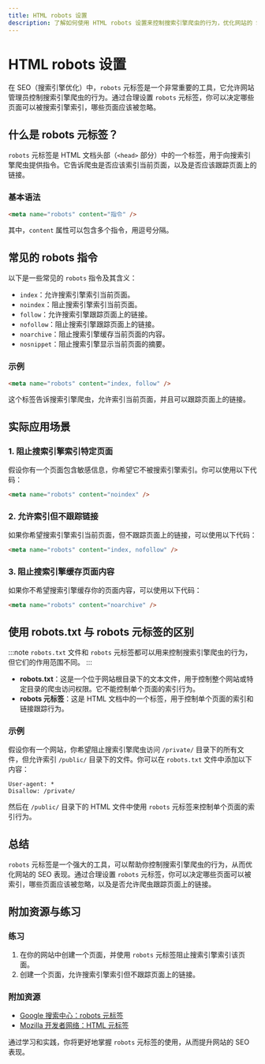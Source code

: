 ```yaml
---
title: HTML robots 设置
description: 了解如何使用 HTML robots 设置来控制搜索引擎爬虫的行为，优化网站的 SEO 表现。
---
```


# HTML robots 设置

在 SEO（搜索引擎优化）中，`robots` 元标签是一个非常重要的工具，它允许网站管理员控制搜索引擎爬虫的行为。通过合理设置 `robots` 元标签，你可以决定哪些页面可以被搜索引擎索引，哪些页面应该被忽略。

## 什么是 robots 元标签？

`robots` 元标签是 HTML 文档头部（`<head>` 部分）中的一个标签，用于向搜索引擎爬虫提供指令。它告诉爬虫是否应该索引当前页面，以及是否应该跟踪页面上的链接。

### 基本语法

```html
<meta name="robots" content="指令" />
```

其中，`content` 属性可以包含多个指令，用逗号分隔。

## 常见的 robots 指令

以下是一些常见的 `robots` 指令及其含义：

- `index`：允许搜索引擎索引当前页面。
- `noindex`：阻止搜索引擎索引当前页面。
- `follow`：允许搜索引擎跟踪页面上的链接。
- `nofollow`：阻止搜索引擎跟踪页面上的链接。
- `noarchive`：阻止搜索引擎缓存当前页面的内容。
- `nosnippet`：阻止搜索引擎显示当前页面的摘要。

### 示例

```html
<meta name="robots" content="index, follow" />
```

这个标签告诉搜索引擎爬虫，允许索引当前页面，并且可以跟踪页面上的链接。

## 实际应用场景

### 1. 阻止搜索引擎索引特定页面

假设你有一个页面包含敏感信息，你希望它不被搜索引擎索引。你可以使用以下代码：

```html
<meta name="robots" content="noindex" />
```

### 2. 允许索引但不跟踪链接

如果你希望搜索引擎索引当前页面，但不跟踪页面上的链接，可以使用以下代码：

```html
<meta name="robots" content="index, nofollow" />
```

### 3. 阻止搜索引擎缓存页面内容

如果你不希望搜索引擎缓存你的页面内容，可以使用以下代码：

```html
<meta name="robots" content="noarchive" />
```

## 使用 robots.txt 与 robots 元标签的区别

:::note
`robots.txt` 文件和 `robots` 元标签都可以用来控制搜索引擎爬虫的行为，但它们的作用范围不同。
:::

- **robots.txt**：这是一个位于网站根目录下的文本文件，用于控制整个网站或特定目录的爬虫访问权限。它不能控制单个页面的索引行为。
- **robots 元标签**：这是 HTML 文档中的一个标签，用于控制单个页面的索引和链接跟踪行为。

### 示例

假设你有一个网站，你希望阻止搜索引擎爬虫访问 `/private/` 目录下的所有文件，但允许索引 `/public/` 目录下的文件。你可以在 `robots.txt` 文件中添加以下内容：

```plaintext
User-agent: *
Disallow: /private/
```

然后在 `/public/` 目录下的 HTML 文件中使用 `robots` 元标签来控制单个页面的索引行为。

## 总结

`robots` 元标签是一个强大的工具，可以帮助你控制搜索引擎爬虫的行为，从而优化网站的 SEO 表现。通过合理设置 `robots` 元标签，你可以决定哪些页面可以被索引，哪些页面应该被忽略，以及是否允许爬虫跟踪页面上的链接。

## 附加资源与练习

### 练习

1. 在你的网站中创建一个页面，并使用 `robots` 元标签阻止搜索引擎索引该页面。
2. 创建一个页面，允许搜索引擎索引但不跟踪页面上的链接。

### 附加资源

- [Google 搜索中心：robots 元标签](https://developers.google.com/search/docs/advanced/robots/robots_meta_tag)
- [Mozilla 开发者网络：HTML 元标签](https://developer.mozilla.org/zh-CN/docs/Web/HTML/Element/meta)

通过学习和实践，你将更好地掌握 `robots` 元标签的使用，从而提升网站的 SEO 表现。